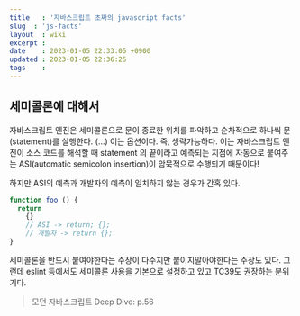 ```yaml
---
title   : '자바스크립트 초짜의 javascript facts' 
slug  : 'js-facts'
layout  : wiki 
excerpt : 
date    : 2023-01-05 22:33:05 +0900
updated : 2023-01-05 22:36:25
tags    : 
---
```


## 세미콜론에 대해서 

자바스크립트 엔진은 세미콜론으로 문이 종료한 위치를 파악하고 순차적으로 하나씩 문(statement)를 실행한다. (...) 이는 옵션이다. 즉, 생략가능하다. 이는 자바스크립트 엔진이 소스 코드를 해석할 때 statement 의 끝이라고 예측되는 지점에 자동으로 붙여주는 ASI(automatic semicolon insertion)이 암묵적으로 수행되기 때문이다! 

하지만 ASI의 예측과 개발자의 예측이 일치하지 않는 경우가 간혹 있다. 
```javascript
function foo () {
  return 
    {}
    // ASI -> return; {};
    // 개발자 -> return {};
}
```

세미콜론을 반드시 붙여야한다는 주장이 다수지만 붙이지말아야한다는 주장도 있다. 그런데 eslint 등에서도 세미콜론 사용을 기본으로 설정하고 있고 TC39도 권장하는 분위기다. 
> 모던 자바스크립트 Deep Dive: p.56
